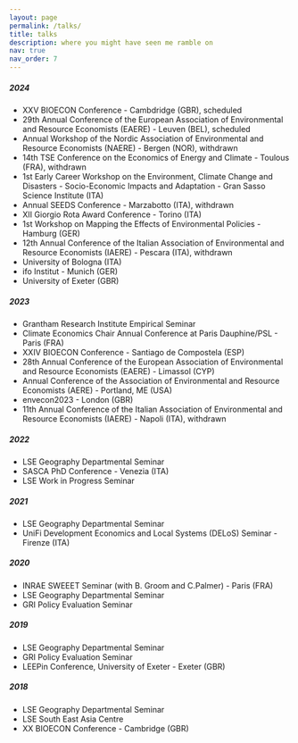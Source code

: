 ```yaml
---
layout: page
permalink: /talks/
title: talks
description: where you might have seen me ramble on  
nav: true
nav_order: 7
---
```


##### 2024 {.tabset .tabset-pills}

* XXV BIOECON Conference - Cambdridge (GBR), scheduled
* 29th Annual Conference of the European Association of Environmental and Resource Economists (EAERE) - Leuven (BEL), scheduled
* Annual Workshop of the Nordic Association of Environmental and Resource Economists (NAERE) - Bergen (NOR), withdrawn
* 14th TSE Conference on the Economics of Energy and Climate - Toulous (FRA), withdrawn
* 1st Early Career Workshop on the Environment, Climate Change and Disasters - Socio-Economic Impacts and Adaptation - Gran Sasso Science Institute (ITA)
* Annual SEEDS Conference - Marzabotto (ITA), withdrawn
* XII Giorgio Rota Award Conference - Torino (ITA)
* 1st Workshop on Mapping the Effects of Environmental Policies - Hamburg (GER)
* 12th Annual Conference of the Italian Association of Environmental and Resource Economists (IAERE) - Pescara (ITA), withdrawn
* University of Bologna (ITA)
* ifo Institut - Munich (GER)
* University of Exeter (GBR)

##### 2023 {.tabset .tabset-pills}

* Grantham Research Institute Empirical Seminar
* Climate Economics Chair Annual Conference at Paris Dauphine/PSL - Paris (FRA)
* XXIV BIOECON Conference - Santiago de Compostela (ESP)
* 28th Annual Conference of the European Association of Environmental and Resource Economists (EAERE) - Limassol (CYP)
* Annual Conference of the Association of Environmental and Resource Economists (AERE) - Portland, ME (USA)
* envecon2023 - London (GBR)
* 11th Annual Conference of the Italian Association of Environmental and Resource Economists (IAERE) - Napoli (ITA), withdrawn

##### 2022 {.tabset .tabset-pills}

* LSE Geography Departmental Seminar 
* SASCA PhD Conference - Venezia (ITA)
* LSE Work in Progress Seminar

##### 2021 {.tabset .tabset-pills}

* LSE Geography Departmental Seminar 
* UniFi Development Economics and Local Systems (DELoS) Seminar - Firenze (ITA)

##### 2020 {.tabset .tabset-pills}

* INRAE SWEEET Seminar (with B. Groom and C.Palmer) - Paris (FRA)
* LSE Geography Departmental Seminar 
* GRI Policy Evaluation Seminar

##### 2019 {.tabset .tabset-pills}

* LSE Geography Departmental Seminar 
* GRI Policy Evaluation Seminar
* LEEPin Conference, University of Exeter - Exeter (GBR)

##### 2018 {.tabset .tabset-pills}

* LSE Geography Departmental Seminar 
* LSE South East Asia Centre 
* XX BIOECON Conference - Cambridge (GBR)

